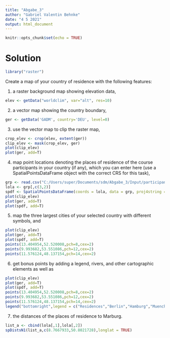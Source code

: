 ```yaml
---
title: "Abgabe_3"
author: "Gabriel Valentin Behnke"
date: "4 5 2021"
output: html_document
---
```


```r
knitr::opts_chunk$set(echo = TRUE)
```

# Solution
```r
library("raster")
```
Create a map of your country of residence with the following features:

1. a raster background map showing elevation data,
```r
elev <- getData("worldclim", var="alt", res=10)
```
2. a vector map showing the country boundary,
```r
ger <- getData('GADM', country='DEU', level=0)
```
3. use the vector map to clip the raster map,
```r
crop_elev <- crop(elev, extent(ger))
clip_elev <- mask(crop_elev, ger)
plot(clip_elev)
plot(ger, add=T)
```

4. map point locations denoting the places of residence of the course participants in your country (if any), which you can enter here (use a SpatialPointsDataFrame object with the correct CRS for this task),
```r
grp <- read.csv("C:/Users/super/Documents/sdm/Abgabe_3/Input/participant_locations.csv")
lola <- grp[,c(3,2)]
spdf <- SpatialPointsDataFrame(coords = lola, data = grp, proj4string = CRS("+proj=longlat +datum=WGS84 +ellps=WGS84 +towgs84=0,0,0"))
plot(clip_elev)
plot(ger, add=T)
plot(spdf, add=T)
```

5. map the three largest cities of your selected country with different symbols, and
```r
plot(clip_elev)
plot(ger, add=T)
plot(spdf, add=T)
points(13.404954,52.520008,pch=8,cex=2)
points(9.993682,53.551086,pch=12,cex=2)
points(11.576124,48.137154,pch=14,cex=2)
```

6. get bonus points by adding a legend, rivers, and other cartographic elements as well as
```r
plot(clip_elev)
plot(ger, add=T)
plot(spdf, add=T)
points(13.404954,52.520008,pch=8,cex=2)
points(9.993682,53.551086,pch=12,cex=2)
points(11.576124,48.137154,pch=14,cex=2)
legend("bottomright",legend = c("Residences","Berlin","Hamburg","Muenchen"),pch = c(3,8,12,14),title="Places")
```

7. the distances of the places of residence to Marburg.
```r
list_a <- cbind(lola[,1],lola[,2])
spDistsN1(list_a,c(8.7667933,50.8021728),longlat = TRUE)
```

